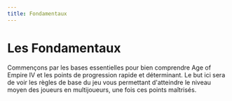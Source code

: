 ```yaml
---
title: Fondamentaux
---
```



# Les Fondamentaux

Commençons par les bases essentielles pour bien comprendre Age of Empire IV et les points de progression rapide et déterminant.
Le but ici sera de voir les règles de base du jeu vous permettant d'atteindre le niveau moyen des joueurs en multijoueurs, une fois ces points maîtrisés.